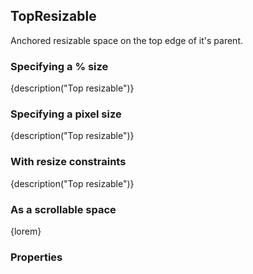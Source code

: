 
<CommonHeader />

<Meta title="Components/TopResizable" component={TopResizable} />

## TopResizable

Anchored resizable space on the top edge of it's parent.

### Specifying a % size

<Canvas>
	<Story name="Default (%)">
		<ViewPort>
			<TopResizable style={green} size="50%" touchHandleSize={20} trackSize={true} onResizeStart={action('onResizeStart')} onResizeEnd={action('onResizeEnd')}>
				{description("Top resizable")}
			</TopResizable>
		</ViewPort>
	</Story>
</Canvas>

### Specifying a pixel size

<Canvas>
	<Story name="Default (px)">
		<ViewPort>
			<TopResizable style={green} size={300} touchHandleSize={20} trackSize={true} onResizeStart={action('onResizeStart')} onResizeEnd={action('onResizeEnd')}>
				{description("Top resizable")}
			</TopResizable>
		</ViewPort>
	</Story>
</Canvas>

### With resize constraints

<Canvas>
	<Story name="With resize constraints">
		<ViewPort>
			<TopResizable style={green} size={300} touchHandleSize={20} trackSize={true} minimumSize={150} maximumSize={450} onResizeStart={action('onResizeStart')} onResizeEnd={action('onResizeEnd')}>
				{description("Top resizable")}
			</TopResizable>
		</ViewPort>
	</Story>
</Canvas>

### As a scrollable space

<Canvas>
	<Story name="Scrollable">
		<ViewPort>
			<TopResizable style={green} size={300} touchHandleSize={20} scrollable={true} onResizeStart={action('onResizeStart')} onResizeEnd={action('onResizeEnd')}>
				{lorem}
			</TopResizable>
		</ViewPort>
	</Story>
</Canvas>

### Properties

<Story name="Properties">
	<PropsTable>
		<ResizableProps />
		<AnchoredProps />
		<StandardProps />
	</PropsTable>
</Story>